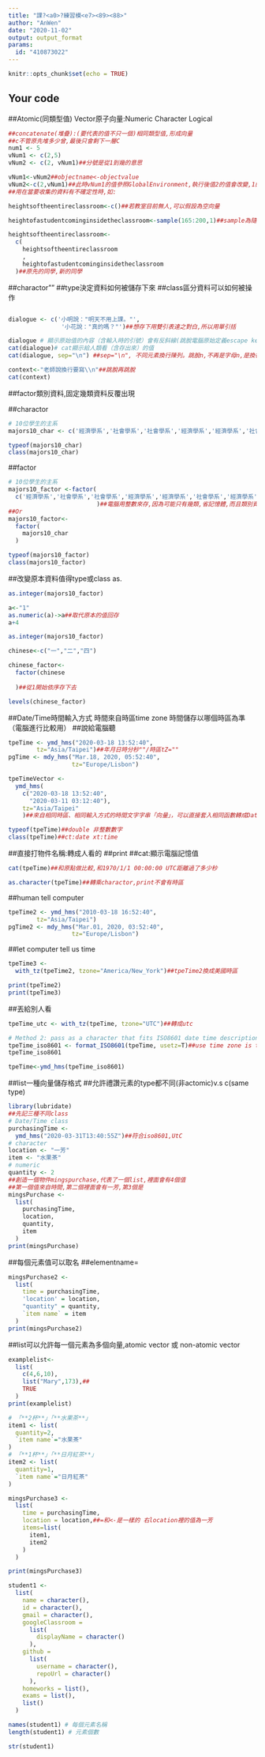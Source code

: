 ---
title: "課?<a0>?練習模<e7><89><88>"
author: "AnWen"
date: "2020-11-02"
output: output_format
params:
  id: "410873022"
---

```{r setup, include=FALSE}
knitr::opts_chunk$set(echo = TRUE)
```

## Your code
##Atomic(同類型值) Vector原子向量:Numeric Character Logical
```{r}
##concatenate(堆疊):(要代表的值不只一個)相同類型值,形成向量
##c不管原先堆多少曾,最後只會剩下一層C
num1 <- 5
vNum1 <- c(2,5)
vNum2 <- c(2, vNum1)##分號是從1到幾的意思
```
```{r}
vNum1<-vNum2##objectname<-objectvalue
vNum2<-c(2,vNum1)##此時vNum1的值參照GlobalEnvironment,執行後值2的值會改變,1的值也跟著變,不斷堆疊,所以每次執行的結果都不相同
##用在當要收集的資料有不確定性時,如:
```
```{r}
heightsoftheentireclassroom<-c()##若教室目前無人,可以假設為空向量
```

```{r}
heightofastudentcominginsidetheclassroom<-sample(165:200,1)##sample為隨機抽樣,從165到200間隨機抽1個數字
```
```{r}
heightsoftheentireclassroom<-
  c(
    heightsoftheentireclassroom
    ,
    heightofastudentcominginsidetheclassroom
  )##原先的同學,新的同學
```
##charactor""
##type決定資料如何被儲存下來
##class區分資料可以如何被操作

```{r}

```

```{r}
dialogue <- c('小明說："明天不用上課。"',
               '小花說："真的嗎？"')##想存下用雙引表達之對白,所以用單引括

dialogue # 顯示原始值的內容（含輸入時的引號）會有反斜線(跳脫電腦原始定義escape key)(雙引號不再是字串定義)
cat(dialogue)# cat顯示給人類看（含存出來）的值
cat(dialogue, sep="\n") ##sep="\n", 不同元素換行陳列。跳脫n,不再是字母n,是換行
```
```{r}
context<-"老師說換行要寫\\n"##跳脫再跳脫
cat(context)
```
##factor類別資料,固定幾類資料反覆出現

##charactor
```{r}
# 10位學生的主系
majors10_char <- c('經濟學系','社會學系','社會學系','經濟學系','經濟學系','社會學系','經濟學系','經濟學系','經濟學系','社會學系')

typeof(majors10_char)
class(majors10_char)
```
##factor
```{r}
# 10位學生的主系
majors10_factor <-factor(
  c('經濟學系','社會學系','社會學系','經濟學系','經濟學系','社會學系','經濟學系','經濟學系','經濟學系','社會學系')##先把所有文字做堆疊
                         )##電腦用整數來存,因為可能只有幾類,省記憶體,而且類別資料是間斷的
##Or
majors10_factor<-
  factor(
    majors10_char
  )

typeof(majors10_factor)
class(majors10_factor)
```
##改變原本資料值得type或class as.
```{r}
as.integer(majors10_factor) 
```
```{r}
a<-"1"
as.numeric(a)->a##取代原本的值回存
a+4
```
```{r}
as.integer(majors10_factor)
```
```{r}
chinese<-c("一","二","四")
```
```{r}
chinese_factor<-
  factor(chinese
    
  )##從1開始依序存下去

```
```{r}
levels(chinese_factor)
```
##Date/Time時間輸入方式 時間來自時區time zone 時間儲存以哪個時區為準（電腦進行比較用）
##說給電腦聽
```{r}
tpeTime <- ymd_hms("2020-03-18 13:52:40",
        tz="Asia/Taipei")##年月日時分秒""/時區tZ=""
pgTime <- mdy_hms("Mar.18, 2020, 05:52:40",
                  tz="Europe/Lisbon")
```
```{r}
tpeTimeVector <- 
  ymd_hms(
    c("2020-03-18 13:52:40",
      "2020-03-11 03:12:40"),
    tz="Asia/Taipei"
    )##來自相同時區、相同輸入方式的時間文字字串「向量」，可以直接套入相同函數轉成Date/Time類別
```
```{r}
typeof(tpeTime)##double 非整數數字
class(tpeTime)##ct:date xt:time
```
##直接打物件名稱:轉成人看的
##print
##cat:顯示電腦記憶值
```{r}
cat(tpeTime)##和原點做比較,和1970/1/1 00:00:00 UTC距離過了多少秒
```
```{r}
as.character(tpeTime)##轉乘charactor,print不會有時區
```
##human tell computer
```{r}
tpeTime2 <- ymd_hms("2010-03-18 16:52:40",
        tz="Asia/Taipei")
pgTime2 <- mdy_hms("Mar.01, 2020, 03:52:40",
                  tz="Europe/Lisbon")
```

##let computer tell us time
```{r}
tpeTime3 <- 
  with_tz(tpeTime2, tzone="America/New_York")##tpeTime2換成美國時區

```
```{r}
print(tpeTime2)
print(tpeTime3)
```
##丟給別人看
```{r}
tpeTime_utc <- with_tz(tpeTime, tzone="UTC")##轉成utc
```
```{r}
# Method 2: pass as a character that fits ISO8601 date time description standard with tz onset specified
tpeTime_iso8601 <- format_ISO8601(tpeTime, usetz=T)##use time zone is true
tpeTime_iso8601
```
```{r}
tpeTime<-ymd_hms(tpeTime_iso8601)
```
##list一種向量儲存格式
##允許禮讚元素的type都不同(非actomic)v.s c(same type)
```{r}
library(lubridate)
##先記三種不同class
# Date/Time class
purchasingTime <- 
  ymd_hms("2020-03-31T13:40:55Z")##符合iso8601,UtC
# character
location <- "一芳"
item <- "水果茶"
# numeric
quantity <- 2
##創造一個物件mingspurchase,代表了一個list,裡面會有4個值 
##第一個值來自時間,第二個裡面會有一芳,第3個是
mingsPurchase <-
  list(
    purchasingTime, 
    location, 
    quantity, 
    item
  )
print(mingsPurchase)
```
##每個元素值可以取名
##elementname=
```{r}
mingsPurchase2 <-
  list(
    time = purchasingTime,
    'location' = location,
    "quantity" = quantity,
    `item name` = item
  )
print(mingsPurchase2)
```
##list可以允許每一個元素為多個向量,atomic vector 或 non-atomic vector
```{r}
examplelist<-
  list(
    c(4,6,10),
    list("Mary",173),##
    TRUE
  )
print(examplelist)
```
```{r}
# 「**2杯**」「**水果茶**」
item1 <- list(
  quantity=2,
  `item name`="水果茶"
)
# 「**1杯**」「**日月紅茶**」
item2 <- list(
  quantity=1,
  `item name`="日月紅茶"
)

mingsPurchase3 <-
  list(
    time = purchasingTime,
    location = location,##=和<-是一樣的 右location裡的值為一芳
    items=list(
      item1,
      item2
    )
  )

print(mingsPurchase3)
```
```{r}
student1 <-
  list(
    name = character(),
    id = character(),
    gmail = character(),
    googleClassroom =
      list(
        displayName = character()
      ),
    github =
      list(
        username = character(),
        repoUrl = character()
      ),
    homeworks = list(),
    exams = list(),
    list()
  )

names(student1) # 每個元素名稱
length(student1) # 元素個數
```
```{r}
str(student1)
```


